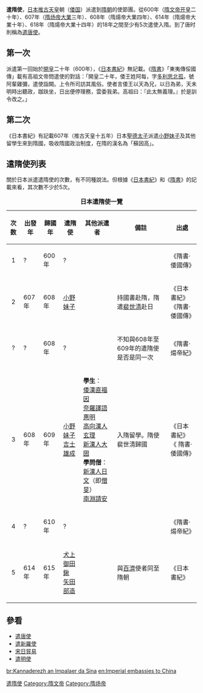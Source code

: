 {{expand|time=2012-12-28T06:25:46+00:00}}
{{增加來源|time=2017-01-04}}
{{Japanese|japanese=遣隋使|kana=けんずいし|romaji=Kenzuishi}}
'''遣隋使'''，[[日本|日本]][[推古天皇|推古天皇]]朝（[[倭国|倭国]]）派遣到[[隋朝|隋朝]]的使節團。從600年（[[隋文帝|隋文帝]][[开皇|开皇]]二十年）、607年（[[隋炀帝|隋炀帝]][[大业_(年号)|大業]]三年）、608年（隋煬帝大業四年）、614年（隋煬帝大業十年）、618年（隋煬帝大業十四年）的18年之間至少有5次遣使入隋。到了唐时則稱為[[遣唐使|遣唐使]]。

==第一次==
派遣第一回始於[[開皇|開皇]]二十年（600年），《[[日本書紀|日本書紀]]》無記載。《[[隋書|隋書]]》「東夷傳俀國傳」載有高祖文帝問遣使的對話：「開皇二十年，倭王姓阿每，字[[多利思北孤|多利思北孤]]，號阿輩雞彌，遣使詣闕。上令所司訪其風俗。使者言倭王以天為兄，以日為弟，天未明時出聽政，跏趺坐，日出便停理務，雲委我弟。高祖曰：『此太無義理。』於是訓令改之。」

==第二次==
《日本書紀》有記載607年（推古天皇十五年）日本[[聖德太子|聖德太子]]派遣[[小野妹子|小野妹子]]及其他留學生來到隋國，吸收隋國政治制度，在隋的漢名為「蘇因高」。

== 遣隋使列表 ==
關於日本派遣遣隋使的次數，有不同種說法。但根據《[[日本書紀|日本書紀]]》和《[[隋書|隋書]]》的記載來看，其次數不少於5次。
{|border="1" frame="box" rules="all" cellspacing="0" cellpadding="2"  style="font-size:smaller;"
|+'''日本遣隋使一覽'''
|-bgcolor="#EEEEEE"
!次数||出發年||歸國年||遣隋使||其他派遣者||備註||出處
|-
|align="center"|1|| ? || 600年 || ? || || || 《隋書·倭國傳》
|-
|align="center"|2|| 607年 || 608年 || [[小野妹子|小野妹子]] || || 持國書赴隋，隋遣[[裴世清|裴世清]]赴日 || 《日本書紀》<br>《隋書·倭國傳》
|-
|align="center"|?|| ? || 608年 || ? || || 不知與608年至609年的遣隋使是否是同一次 || 《隋書·煬帝紀》
|-
|align="center"|3|| 608年 || 609年 || [[小野妹子|小野妹子]]<br>[[吉士雄成|吉士雄成]] || '''學生'''：<br>[[倭漢直福因|倭漢直福因]]<br>[[奈羅譯語惠明|奈羅譯語惠明]]<br>[[高向漢人玄理|高向漢人玄理]]<br>[[新漢人大圀|新漢人大圀]]<br>'''學問僧'''：<br>[[新漢人日文|新漢人日文]]（即[[僧旻|僧旻]]）<br>[[南淵請安|南淵請安]] || 入隋留學。隋使裴世清歸國 || 《日本書紀》<br>《 隋書·倭國傳》
|-
|align="center"|4|| ? || 610年 || ? || || || 《隋書·煬帝紀》
|-
|align="center"|5|| 614年 || 615年 || [[犬上御田鍬|犬上御田鍬]]<br>[[矢田部造|矢田部造]] || || 與[[百濟|百濟]]使者同至隋朝 || 《日本書紀》
|} 
==參看==
* [[遣唐使|遣唐使]]
* [[遣新羅使|遣新羅使]]
* [[宋日貿易|宋日貿易]]
* [[遣明使|遣明使]]

[[br:Kannaderezh_an_Impalaer_da_Sina|br:Kannaderezh an Impalaer da Sina]]
[[en:Imperial_embassies_to_China|en:Imperial embassies to China]]
[[Category:遣隋使|]]
[[Category:隋文帝|Category:隋文帝]]
[[Category:隋炀帝|Category:隋炀帝]]